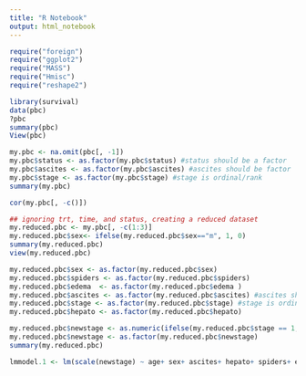---
title: "R Notebook"
output: html_notebook
---
```{r}
require("foreign")
require("ggplot2")
require("MASS")
require("Hmisc")
require("reshape2")
```

```{r}
library(survival)
data(pbc)
?pbc
summary(pbc)
View(pbc)
```


```{r}
my.pbc <- na.omit(pbc[, -1])
my.pbc$status <- as.factor(my.pbc$status) #status should be a factor
my.pbc$ascites <- as.factor(my.pbc$ascites) #ascites should be factor
my.pbc$stage <- as.factor(my.pbc$stage) #stage is ordinal/rank
summary(my.pbc)

```


```{r}
cor(my.pbc[, -c()])
```



```{r}
## ignoring trt, time, and status, creating a reduced dataset
my.reduced.pbc <- my.pbc[, -c(1:3)]
my.reduced.pbc$sex<- ifelse(my.reduced.pbc$sex=="m", 1, 0)
summary(my.reduced.pbc)
view(my.reduced.pbc)
```




```{r}
my.reduced.pbc$sex <- as.factor(my.reduced.pbc$sex)
my.reduced.pbc$spiders <- as.factor(my.reduced.pbc$spiders)
my.reduced.pbc$edema  <- as.factor(my.reduced.pbc$edema )
my.reduced.pbc$ascites <- as.factor(my.reduced.pbc$ascites) #ascites should be factor
my.reduced.pbc$stage <- as.factor(my.reduced.pbc$stage) #stage is ordinal/rank
my.reduced.pbc$hepato <- as.factor(my.reduced.pbc$hepato)
```



```{r}
my.reduced.pbc$newstage <- as.numeric(ifelse(my.reduced.pbc$stage == 1, 1, 0))  
my.reduced.pbc$newstage <- as.factor(my.reduced.pbc$newstage)
summary(my.reduced.pbc)

```

```{r}
lmmodel.1 <- lm(scale(newstage) ~ age+ sex+ ascites+ hepato+ spiders+ edema+ bili+ chol+ albumin+ copper+ alk.phos+ast+ trig+ platelet+ protime ,data = my.reduced.pbc)
```



